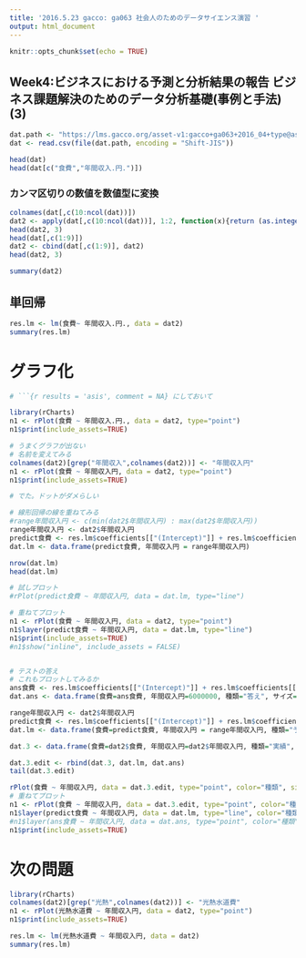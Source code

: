 ```yaml
---
title: '2016.5.23 gacco: ga063 社会人のためのデータサイエンス演習 '
output: html_document
---
```


```r
knitr::opts_chunk$set(echo = TRUE)
```

## Week4:ビジネスにおける予測と分析結果の報告 ビジネス課題解決のためのデータ分析基礎(事例と手法)(3)

```r
dat.path <- "https://lms.gacco.org/asset-v1:gacco+ga063+2016_04+type@asset+block/dummydata_A.csv"
dat <- read.csv(file(dat.path, encoding = "Shift-JIS"))

head(dat)
head(dat[c("食費","年間収入.円.")])

```
### カンマ区切りの数値を数値型に変換

```r
colnames(dat[,c(10:ncol(dat))])
dat2 <- apply(dat[,c(10:ncol(dat))], 1:2, function(x){return (as.integer(gsub(",","",x)))})
head(dat2, 3)
head(dat[,c(1:9)])
dat2 <- cbind(dat[,c(1:9)], dat2)
head(dat2, 3)

summary(dat2)
```

## 単回帰

```r
res.lm <- lm(食費~ 年間収入.円., data = dat2)
summary(res.lm)
```

# グラフ化

```r
# ```{r results = 'asis', comment = NA} にしておいて

library(rCharts)
n1 <- rPlot(食費 ~ 年間収入.円., data = dat2, type="point")
n1$print(include_assets=TRUE)

# うまくグラフが出ない
# 名前を変えてみる
colnames(dat2)[grep("年間収入",colnames(dat2))] <- "年間収入円"
n1 <- rPlot(食費 ~ 年間収入円, data = dat2, type="point")
n1$print(include_assets=TRUE)

# でた。ドットがダメらしい

# 線形回帰の線を重ねてみる
#range年間収入円 <- c(min(dat2$年間収入円) : max(dat2$年間収入円))
range年間収入円 <- dat2$年間収入円
predict食費 <- res.lm$coefficients[["(Intercept)"]] + res.lm$coefficients[["年間収入.円."]] * range年間収入円
dat.lm <- data.frame(predict食費, 年間収入円 = range年間収入円)

nrow(dat.lm)
head(dat.lm)

# 試しプロット
#rPlot(predict食費 ~ 年間収入円, data = dat.lm, type="line")

# 重ねてプロット
n1 <- rPlot(食費 ~ 年間収入円, data = dat2, type="point")
n1$layer(predict食費 ~ 年間収入円, data = dat.lm, type="line")
n1$print(include_assets=TRUE)
#n1$show("inline", include_assets = FALSE)


# テストの答え
# これもプロットしてみるか
ans食費 <- res.lm$coefficients[["(Intercept)"]] + res.lm$coefficients[["年間収入.円."]] * 6000000
dat.ans <- data.frame(食費=ans食費, 年間収入円=6000000, 種類="答え", サイズ=1.5)

range年間収入円 <- dat2$年間収入円
predict食費 <- res.lm$coefficients[["(Intercept)"]] + res.lm$coefficients[["年間収入.円."]] * range年間収入円
dat.lm <- data.frame(食費=predict食費, 年間収入円 = range年間収入円, 種類="予測", サイズ=1)

dat.3 <- data.frame(食費=dat2$食費, 年間収入円=dat2$年間収入円, 種類="実績", サイズ=2)

dat.3.edit <- rbind(dat.3, dat.lm, dat.ans)
tail(dat.3.edit)

rPlot(食費 ~ 年間収入円, data = dat.3.edit, type="point", color="種類", size="サイズ")
# 重ねてプロット
n1 <- rPlot(食費 ~ 年間収入円, data = dat.3.edit, type="point", color="種類", size="サイズ")
n1$layer(predict食費 ~ 年間収入円, data = dat.lm, type="line", color="種類")
#n1$layer(ans食費 ~ 年間収入円, data = dat.ans, type="point", color="種類", size="サイズ")
n1$print(include_assets=TRUE)

```

# 次の問題

```r

library(rCharts)
colnames(dat2)[grep("光熱",colnames(dat2))] <- "光熱水道費"
n1 <- rPlot(光熱水道費 ~ 年間収入円, data = dat2, type="point")
n1$print(include_assets=TRUE)

res.lm <- lm(光熱水道費 ~ 年間収入円, data = dat2)
summary(res.lm)
```

